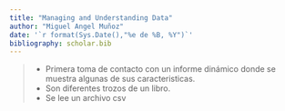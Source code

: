 ```yaml
---
title: "Managing and Understanding Data"
author: "Miguel Angel Muñoz"
date: '`r format(Sys.Date(),"%e de %B, %Y")`'
bibliography: scholar.bib
---
```


> * Primera toma de contacto con un informe dinámico donde se muestra algunas de sus caracteristicas.
> * Son diferentes trozos de un libro.
> * Se lee un archivo csv